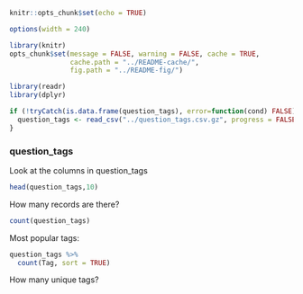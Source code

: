 ```r
knitr::opts_chunk$set(echo = TRUE)
```

```r
options(width = 240)
```

```r
library(knitr)
opts_chunk$set(message = FALSE, warning = FALSE, cache = TRUE,
               cache.path = "../README-cache/",
               fig.path = "../README-fig/")
```


```r
library(readr)
library(dplyr)

if (!tryCatch(is.data.frame(question_tags), error=function(cond) FALSE)) {
  question_tags <- read_csv("../question_tags.csv.gz", progress = FALSE)
}
```


### question_tags
Look at the columns in question_tags
```r
head(question_tags,10)
```

How many records are there?
```r
count(question_tags)
```

Most popular tags:
```r
question_tags %>%
  count(Tag, sort = TRUE)
```

How many unique tags?


